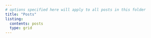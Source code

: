 ```yaml
---
# options specified here will apply to all posts in this folder
title: "Posts"
listing:
  contents: posts
  type: grid
---
```


